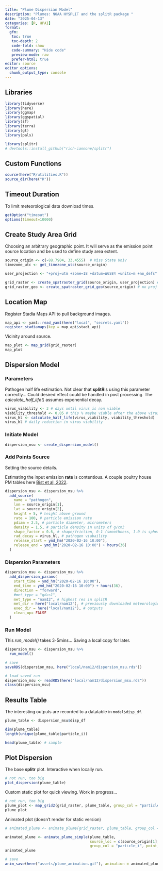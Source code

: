 ```yaml
---
title: "Plume Dispersian Model"
description: "Plumes: NOAA HYSPLIT and the splitR package "
date: "2025-04-13"
categories: [R, HPAI]
format:
  gfm:
   toc: true
   toc-depth: 2
   code-fold: show
   code-summary: "Hide code"
   preview-mode: raw
   prefer-html: true
editor: source
editor_options:  
  chunk_output_type: console
---
```


## Libraries
```r
library(tidyverse)
library(here)
library(ggmap)
library(ggspatial)
library(sf)
library(terra)
library(gt)
library(pals)

library(splitr)
# devtools::install_github("rich-iannone/splitr")
```

## Custom Functions
```r
source(here("R/utilities.R"))
source_dir(here("R"))
```

## Timeout Duration  
To limit meteorological data download times.
```r
getOption("timeout")
options(timeout=10000)
```

## Create Study Area Grid  
Choosing an arbitrary geographic point.  It will serve as the emission point source location and be used to define study area extent.  
```r
source_origin <- c(-88.7904, 33.4555)  # Miss State Univ
timezone_utc <- get_timezone_utc(source_origin)

user_projection <- "+proj=utm +zone=18 +datum=WGS84 +units=m +no_defs"

grid_raster <- create_spatraster_grid(source_origin, user_projection) # projected
grid_raster_geo <- create_spatraster_grid_geo(source_origin) # no proj
```


## Location Map
Register Stadia Maps API to pull background images.  
```r
map_api <- yaml::read_yaml(here("local", "secrets.yaml"))
register_stadiamaps(key = map_api$stadi_api)
```
    
Vicinity around source.    
```r
map_plot <- map_grid(grid_raster)
map_plot
```

## Dispersion Model

### Parameters  
Pathogen half life estimation.  Not clear that **splitR**is using this parameter correctly...  Could desired effect could be handled in post processing. The *calculate_half_life()* assumes exponential decay.  
```r
virus_viability <- 3 # days until virus is non viable
viability_threshold <- 0.05 # this % maybe viable after the above virus_viability period
virus_hl <- calculate_half_life(virus_viability, viability_threshold)
virus_hl # daily reduction in virus viability
```

### Initiate Model
```r
dispersion_msu <- create_dispersion_model()
```

### Add Points Source  
Setting the source details.  
  
Estimating the input emission **rate** is contentious.  A couple poultry house PM tables here [Bist et al, 2022](https://www.mdpi.com/2076-3417/12/22/11323).
```r
dispersion_msu <- dispersion_msu %>%
  add_source(
    name = "pathogen", 
    lon = source_origin[1],
    lat = source_origin[2],
    height = 5, # height above ground
    rate = 100, # particle emission rate
    pdiam = 2.5, # particle diameter, micrometers
    density = 1.5, # particle density in units of g/cm3
    shape_factor = 0.6, # shape/friction, 0-1 (smoothness, 1.0 is spherical)
    rad_decay = virus_hl, # pathogen viabaility
    release_start = ymd_hm("2020-02-16 10:00"),
    release_end = ymd_hm("2020-02-16 10:00") + hours(36)
  )

```
  
### Dispersion Parameters  
```r
dispersion_msu <- dispersion_msu %>%
  add_dispersion_params(
    start_time = ymd_hm("2020-02-16 10:00"),
    end_time = ymd_hm("2020-02-16 10:00") + hours(36), 
    direction = "forward", 
    #met_type = "gdas1",
    met_type = "nam12", # highest res in splitR
    met_dir = here("local/nam12"), # previously downloaded meteorological data
    exec_dir = here("local/nam12"), # outputs
    clean_up= FALSE
  ) 
```

### Run Model   
This *run_model()* takes 3-5mins...  Saving a local copy for later.      
```r
dispersion_msu <- dispersion_msu %>%
  run_model()

# save
saveRDS(dispersion_msu, here("local/nam12/dispersion_msu.rds"))
```
```r
# load saved run
dispersion_msu <- readRDS(here("local/nam12/dispersion_msu.rds"))
class(dispersion_msu)
```

## Results Table  
The interesting outputs are recorded to a datatable in `model$disp_df`.
```r
plume_table <- dispersion_msu$disp_df

dim(plume_table)
length(unique(plume_table$particle_i))

head(plume_table) # sample
```

## Plot Dispersion
The base **splitr** plot. Interactive when locally run.    
```r
# not run, too big
plot_dispersion(plume_table)
```

Custom static plot for quick viewing. Work in progress... 
```r
# not run, too big
plume_plot <- map_grid2(grid_raster, plume_table, group_col = "particle_i", vector_type = "point")
plume_plot
```
  
Animated plot (doesn't render for static version)  
```r
# animated_plume <- animate_plume(grid_raster, plume_table, group_col = "particle_i")

animated_plume <- animate_plume_simple(plume_table, 
                                       source_loc = c(source_origin[1], source_origin[2]),
                                       group_col = "particle_i", point_size = 0.5)
animated_plume
```

```r
# save
anim_save(here("assets/plume_animation.gif"), animation = animated_plume)
```


